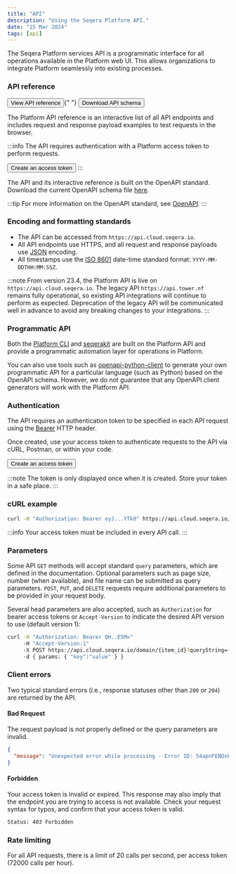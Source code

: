 ```yaml
---
title: "API"
description: "Using the Seqera Platform API."
date: "15 Mar 2024"
tags: [api]
---
```



The Seqera Platform services API is a programmatic interface for all operations available in the Platform web UI. This allows organizations to integrate Platform seamlessly into existing processes.

### API reference

<p>
  <Button to="https://cloud.seqera.io/openapi/index.html" medium blue alt className="mr-3">View API reference</Button>{" "}
  <Button to="https://cloud.seqera.io/openapi/seqera-api-latest.yml" secondary alt medium>Download API schema</Button>
</p>

The Platform API reference is an interactive list of all API endpoints and includes request and response payload examples to test requests in the browser.

:::info
The API requires authentication with a Platform access token to perform requests.

<Button to="https://cloud.seqera.io/tokens" secondary alt medium>Create an access token</Button>
:::

The API and its interactive reference is built on the OpenAPI standard.
Download the current OpenAPI schema file [here](https://cloud.seqera.io/openapi/seqera-api-latest.yml).

:::tip
For more information on the OpenAPI standard, see [OpenAPI](https://swagger.io/specification/).
:::

### Encoding and formatting standards

- The API can be accessed from `https://api.cloud.seqera.io`.
- All API endpoints use HTTPS, and all request and response payloads use [JSON](https://www.json.org/) encoding.
- All timestamps use the [ISO 8601](https://www.iso.org/iso-8601-date-and-time-format.html) date-time standard format: `YYYY-MM-DDTHH:MM:SSZ`.

:::note
From version 23.4, the Platform API is live on `https://api.cloud.seqera.io`. The legacy API `https://api.tower.nf` remains fully operational, so existing API integrations will continue to perform as expected. Deprecation of the legacy API will be communicated well in advance to avoid any breaking changes to your integrations.
:::

### Programmatic API

Both the [Platform CLI](../cli/overview.mdx) and [seqerakit](https://github.com/seqeralabs/seqera-kit) are built on the Platform API and provide a programmatic automation layer for operations in Platform.

You can also use tools such as [openapi-python-client](https://github.com/openapi-generators/openapi-python-client) to generate your own programmatic API for a particular language (such as Python) based on the OpenAPI schema. However, we do not guarantee that any OpenAPI client generators will work with the Platform API.

### Authentication

The API requires an authentication token to be specified in each API request using the
[Bearer](https://swagger.io/docs/specification/authentication/bearer-authentication) HTTP header.

Once created, use your access token to authenticate requests to the API via cURL, Postman, or within your code.

<Button to="https://cloud.seqera.io/tokens" blue alt medium>Create an access token</Button>

:::note
The token is only displayed once when it is created. Store your token in a safe place.
:::

### cURL example

```bash
curl -H "Authorization: Bearer eyJ...YTk0" https://api.cloud.seqera.io/workflow
```

:::info
Your access token must be included in every API call.
:::

### Parameters

Some API `GET` methods will accept standard `query` parameters, which are defined in the documentation. Optional parameters such as page size, number (when available), and file name can be submitted as query parameters. `POST`, `PUT`, and `DELETE` requests require additional parameters to be provided in your request body.

Several head parameters are also accepted, such as `Authorization` for bearer access tokens or `Accept-Version` to indicate the desired API version to use (default version 1):

```bash
curl -H "Authorization: Bearer QH..E5M="
     -H "Accept-Version:1"
     -X POST https://api.cloud.seqera.io/domain/{item_id}?queryString={value}
     -d { params: { "key":"value" } }

```

### Client errors

Two typical standard errors (i.e., response statuses other than `200` or `204`) are returned by the API.

#### Bad Request

The request payload is not properly defined or the query parameters are invalid.

```json
{
  "message": "Unexpected error while processing - Error ID: 54apnFENQxbvCr23JaIjLb"
}
```

#### Forbidden

Your access token is invalid or expired. This response may also imply that the endpoint you are trying to access is not available. Check your request syntax for typos, and confirm that your access token is valid.

```bash
Status: 403 Forbidden
```

### Rate limiting

For all API requests, there is a limit of 20 calls per second, per access token (72000 calls per hour).
